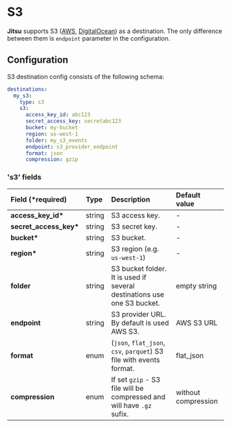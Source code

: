 # S3

**Jitsu** supports S3 \([AWS](https://aws.amazon.com/ru/s3/), [DigitalOcean](https://www.digitalocean.com/products/spaces/)\) as a destination. The only difference between them is `endpoint` parameter in the configuration.

## Configuration

S3 destination config consists of the following schema:

```yaml
destinations:
  my_s3:
    type: s3
    s3:
      access_key_id: abc123
      secret_access_key: secretabc123
      bucket: my-bucket
      region: us-west-1
      folder: my_s3_events
      endpoint: s3_provider_endpoint
      format: json
      compression: gzip
```

### 's3' fields

| Field \(\*required\) | Type | Description | Default value       |
| :--- | :--- | :--- |:--------------------|
| **access\_key\_id\*** | string | S3 access key. | -                   |
| **secret\_access\_key\*** | string | S3 secret key. | -                   |
| **bucket\*** | string | S3 bucket. | -                   |
| **region\*** | string | S3 region \(e.g. `us-west-1`\) | -                   |
| **folder** | string | S3 bucket folder. It is used if several destinations use one S3 bucket. | empty string        |
| **endpoint** | string | S3 provider URL. By default is used AWS S3. | AWS S3 URL          |
| **format** | enum | \(`json`, `flat_json`, `csv`, `parquet`\)  S3 file with events format. | flat_json           |
| **compression** | enum | If set `gzip` - S3 file will be compressed and will have `.gz` sufix. | without compression |

